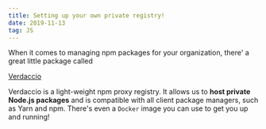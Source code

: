 ```yaml
---
title: Setting up your own private registry!
date: 2019-11-13
tag: JS
---
```


When it comes to managing npm packages for your organization, there' a great
little package called

[Verdaccio](https://github.com/verdaccio/verdaccio)

Verdaccio is a light-weight npm proxy registry. It allows us to **host private
Node.js packages** and is compatible with all client package managers, such as
Yarn and npm. There's even a `Docker` image you can use to get you up and
running!
